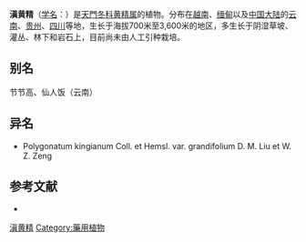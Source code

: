 {{Speciesbox
| name = 滇黄精
| status = 
| status_system = 
| image =
| genus = Polygonatum
| species = kingianum
| authority = Coll. et Hemsl.
}}

'''滇黄精'''（[[学名|学名]]：{{lang|la|''Polygonatum kingianum''}}）是[[天門冬科|天門冬科]][[黄精属|黄精属]]的植物。分布在[[越南|越南]]、[[缅甸|缅甸]]以及[[中国大陆|中国大陆]]的[[云南|云南]]、[[贵州|贵州]]、[[四川|四川]]等地，生长于海拔700米至3,600米的地区，多生长于阴湿草坡、灌丛、林下和岩石上，目前尚未由人工引种栽培。

== 别名 ==
节节高、仙人饭（云南）

== 异名 ==
* Polygonatum kingianum Coll. et Hemsl. var. grandifolium D. M. Liu et W. Z. Zeng

== 参考文献 ==
<div class="references-small">
* {{cite web| url =http://www.bioinfo.cn/db05/KmzwSpecies.php?action=view&id=5581| title =滇黄精| work =《中国高等植物数据库全库》| publisher =中国科学院微生物研究所| author =昆明植物研究所| accessdate =2009-02-24| deadurl =yes| archiveurl =https://web.archive.org/web/20160305025331/http://www.bioinfo.cn/db05/KmzwSpecies.php?action=view&id=5581| archivedate =2016-03-05}}
</div>
{{Taxonbar|from=Q12840920}}

[[Category:黄精属|滇黄精]]
[[Category:藥用植物|Category:藥用植物]]


{{植物小作品}}